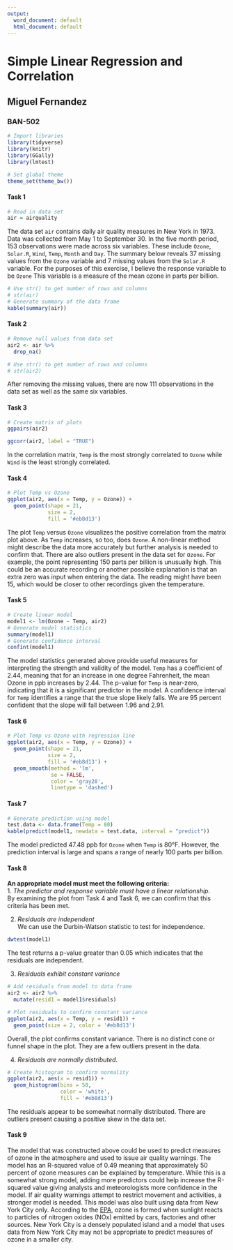 ---
output:
  word_document: default
  html_document: default
---
# Simple Linear Regression and Correlation
## Miguel Fernandez
### BAN-502


```{r setup, message = FALSE}
# Import libraries
library(tidyverse)
library(knitr)
library(GGally)
library(lmtest)

# Set global theme
theme_set(theme_bw())
```

#### Task 1
```{r}
# Read in data set
air = airquality
```

The data set `air` contains daily air quality measures in New York in 1973. Data was collected from May 1 to September 30. In the five month period, 153 observations were made across six variables. These include `Ozone`, `Solar.R`, `Wind`, `Temp`, `Month` and `Day`. The summary below reveals 37 missing values from the `Ozone` variable and 7 missing values from the `Solar.R` variable. For the purposes of this exercise, I believe the response variable to be `Ozone` This variable is a measure of the mean ozone in parts per billion.

```{r}
# Use str() to get number of rows and columns
# str(air)
# Generate summary of the data frame
kable(summary(air))
```

#### Task 2
```{r}
# Remove null values from data set
air2 <- air %>%
  drop_na()

# Use str() to get number of rows and columns
# str(air2)
```

After removing the missing values, there are now 111 observations in the data set as well as the same six variables.

#### Task 3
```{r, message=F, fig.width=7, fig.height=6}
# Create matrix of plots
ggpairs(air2)
```

```{r, fig.width=5, fig.height=5}
ggcorr(air2, label = "TRUE")
```

In the correlation matrix, `Temp` is the most strongly correlated to `Ozone` while `Wind` is the least strongly correlated.

#### Task 4
```{r Scatterplot1}
# Plot Temp vs Ozone
ggplot(air2, aes(x = Temp, y = Ozone)) +
  geom_point(shape = 21,
             size = 2,
             fill = '#eb8d13')
```

The plot `Temp` versus `Ozone` visualizes the positive correlation from the matrix plot above. As `Temp` increases, so too, does `Ozone`. A non-linear method might describe the data more accurately but further analysis is needed to confirm that. There are also outliers present in the data set for `Ozone`. For example, the point representing 150 parts per billion is unusually high. This could be an accurate recording or another possible explanation is that an extra zero was input when entering the data. The reading might have been 15, which would be closer to other recordings given the temperature. 

#### Task 5
```{r}
# Create linear model
model1 <- lm(Ozone ~ Temp, air2)
# Generate model statistics
summary(model1)
# Generate confidence interval
confint(model1)
```

The model statistics generated above provide useful measures for interpreting the strength and validity of the model. `Temp` has a coefficient of 2.44, meaning that for an increase in one degree Fahrenheit, the mean Ozone in ppb increases by 2.44. The p-value for `Temp` is near-zero, indicating that it is a significant predictor in the model. A confidence interval for `Temp` identifies a range that the true slope likely falls. We are 95 percent confident that the slope will fall between 1.96 and 2.91.

#### Task 6
```{r, message = FALSE}
# Plot Temp vs Ozone with regression line
ggplot(air2, aes(x = Temp, y = Ozone)) +
  geom_point(shape = 21,
             size = 2,
             fill = '#eb8d13') +
  geom_smooth(method = 'lm',
              se = FALSE,
              color = 'gray20',
              linetype = 'dashed')
```

#### Task 7
```{r}
# Generate prediction using model
test.data <- data.frame(Temp = 80)
kable(predict(model1, newdata = test.data, interval = "predict"))
```

The model predicted 47.48 ppb for `Ozone` when `Temp` is 80&deg;F. However, the prediction interval is large and spans a range of nearly 100 parts per billion. 

#### Task 8
**An appropriate model must meet the following criteria:**  
1. _The predictor and response variable must have a linear relationship._  
By examining the plot from Task 4 and Task 6, we can confirm that this criteria has been met.  
  
2. _Residuals are independent_  
We can use the Durbin-Watson statistic to test for independence.  
```{r}
dwtest(model1)
```

The test returns a p-value greater than 0.05 which indicates that the residuals are independent.  

3. _Residuals exhibit constant variance_  
```{r}
# Add residuals from model to data frame
air2 <- air2 %>%
  mutate(resid1 = model1$residuals)

# Plot residuals to confirm constant variance
ggplot(air2, aes(x = Temp, y = resid1)) +
  geom_point(size = 2, color = '#eb8d13')
```

Overall, the plot confirms constant variance. There is no distinct cone or funnel shape in the plot. They are a few outliers present in the data.  

4. _Residuals are normally distributed._  
```{r}
# Create histogram to confirm normality
ggplot(air2, aes(x = resid1)) +
  geom_histogram(bins = 50,
                 color = 'white',
                 fill = '#eb8d13')
```

The residuals appear to be somewhat normally distributed. There are outliers present causing a positive skew in the data set.

#### Task 9
The model that was constructed above could be used to predict measures of ozone in the atmosphere and used to issue air quality warnings. The model has an R-squared value of 0.49 meaning that approximately 50 percent of ozone measures can be explained by temperature. While this is a somewhat strong model, adding more predictors could help increase the R-squared value giving analysts and meteorologists more confidence in the model. If air quality warnings attempt to restrict movement and activities, a stronger model is needed. This model was also built using data from New York City only. According to the [EPA](https://www.epa.gov/ground-level-ozone-pollution/ground-level-ozone-basics), ozone is formed when sunlight reacts to particles of nitrogen oxides (NOx) emitted by cars, factories and other sources. New York City is a densely populated island and a model that uses data from New York City may not be appropriate to predict measures of ozone in a smaller city.
